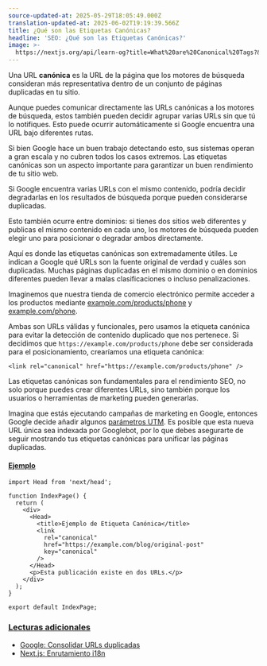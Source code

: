 ```yaml
---
source-updated-at: 2025-05-29T18:05:49.000Z
translation-updated-at: 2025-06-02T19:19:39.566Z
title: ¿Qué son las Etiquetas Canónicas?
headline: 'SEO: ¿Qué son las Etiquetas Canónicas?'
image: >-
  https://nextjs.org/api/learn-og?title=What%20are%20Canonical%20Tags?&amp;chapter=9
---
```


Una URL **canónica** es la URL de la página que los motores de búsqueda consideran más representativa dentro de un conjunto de páginas duplicadas en tu sitio.

Aunque puedes comunicar directamente las URLs canónicas a los motores de búsqueda, estos también pueden decidir agrupar varias URLs sin que tú lo notifiques. Esto puede ocurrir automáticamente si Google encuentra una URL bajo diferentes rutas.

Si bien Google hace un buen trabajo detectando esto, sus sistemas operan a gran escala y no cubren todos los casos extremos. Las etiquetas canónicas son un aspecto importante para garantizar un buen rendimiento de tu sitio web.

Si Google encuentra varias URLs con el mismo contenido, podría decidir degradarlas en los resultados de búsqueda porque pueden considerarse duplicadas.

Esto también ocurre entre dominios: si tienes dos sitios web diferentes y publicas el mismo contenido en cada uno, los motores de búsqueda pueden elegir uno para posicionar o degradar ambos directamente.

Aquí es donde las etiquetas canónicas son extremadamente útiles. Le indican a Google qué URLs son la fuente original de verdad y cuáles son duplicadas. Muchas páginas duplicadas en el mismo dominio o en dominios diferentes pueden llevar a malas clasificaciones o incluso penalizaciones.

Imaginemos que nuestra tienda de comercio electrónico permite acceder a los productos mediante [example.com/products/phone](https://example.com/products/phone) y [example.com/phone](http://example.com/phone).

Ambas son URLs válidas y funcionales, pero usamos la etiqueta canónica para evitar la detección de contenido duplicado que nos pertenece. Si decidimos que `https://example.com/products/phone` debe ser considerada para el posicionamiento, crearíamos una etiqueta canónica:

```
<link rel="canonical" href="https://example.com/products/phone" />
```

Las etiquetas canónicas son fundamentales para el rendimiento SEO, no solo porque puedes crear diferentes URLs, sino también porque los usuarios o herramientas de marketing pueden generarlas.

Imagina que estás ejecutando campañas de marketing en Google, entonces Google decide añadir algunos [parámetros UTM](https://ga-dev-tools.appspot.com/campaign-url-builder/). Es posible que esta nueva URL única sea indexada por Googlebot, por lo que debes asegurarte de seguir mostrando tus etiquetas canónicas para unificar las páginas duplicadas.

#### [Ejemplo](#ejemplo)

```
import Head from 'next/head';
 
function IndexPage() {
  return (
    <div>
      <Head>
        <title>Ejemplo de Etiqueta Canónica</title>
        <link
          rel="canonical"
          href="https://example.com/blog/original-post"
          key="canonical"
        />
      </Head>
      <p>Esta publicación existe en dos URLs.</p>
    </div>
  );
}
 
export default IndexPage;
```

### [Lecturas adicionales](#lecturas-adicionales)

*   [Google: Consolidar URLs duplicadas](https://developers.google.com/search/docs/advanced/crawling/consolidate-duplicate-urls)
*   [Next.js: Enrutamiento i18n](https://nextjs.org/docs/advanced-features/i18n-routing)